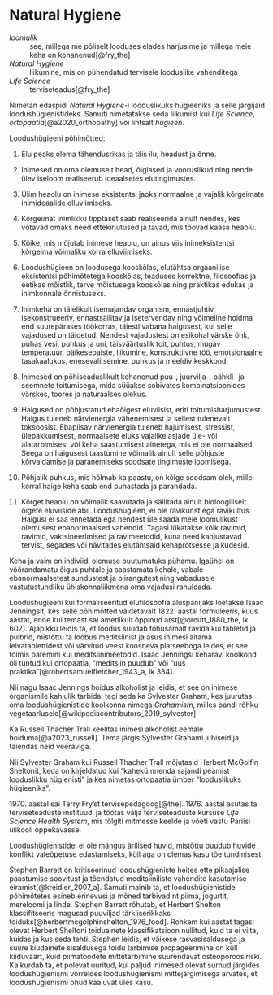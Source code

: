 # Natural Hygiene

*loomulik*
: see, millega me põliselt looduses elades harjusime ja millega meie keha on kohanenud[@fry_the]

*Natural Hygiene*
: liikumine, mis on pühendatud tervisele looduslike vahenditega

*Life Science*
: terviseteadus[@fry_the]

Nimetan edaspidi *Natural Hygiene*-i looduslikuks hügieeniks ja selle järgijaid loodushügienistideks. Samuti nimetatakse seda liikumist kui *Life Science*, *ortopaatia*[@a2020_orthopathy] või lihtsalt *hügieen*.

Loodushügieeni põhimõtted:

1. Elu peaks olema tähendusrikas ja täis ilu, headust ja õnne.

2. Inimesed on oma olemuselt head, õiglased ja vooruslikud ning nende ülev iseloom realiseerub ideaalsetes elutingimustes.

3. Ülim heaolu on inimese eksistentsi jaoks normaalne ja vajalik kõrgeimate inimideaalide elluviimiseks.

4. Kõrgeimat inimlikku tipptaset saab realiseerida ainult nendes, kes võtavad omaks need ettekirjutused ja tavad, mis toovad kaasa heaolu.

5. Kõike, mis mõjutab inimese heaolu, on ainus viis inimeksistentsi kõrgeima võimaliku korra elluviimiseks.

6. Loodushügieen on loodusega kooskõlas, elutähtsa orgaanilise eksistentsi põhimõtetega kooskõlas, teaduses korrektne, filosoofias ja eetikas mõistlik, terve mõistusega kooskõlas ning praktikas edukas ja inimkonnale õnnistuseks.

7. Inimkeha on täielikult isemajandav organism, ennastjuhtiv, isekonstrueeriv, ennastsäilitav ja isetervendav ning võimeline hoidma end suurepärases töökorras, täiesti vabana haigusest, kui selle vajadused on täidetud. Nendest vajadustest on esikohal värske õhk, puhas vesi, puhkus ja uni, täisväärtuslik toit, puhtus, mugav temperatuur, päikesepaiste, liikumine, konstruktiivne töö, emotsionaalne tasakaalukus, enesevalitsemine, puhkus ja meeldiv keskkond.

8. Inimesed on põhiseaduslikult kohanenud puu-, juurvilja-, pähkli- ja seemnete toitumisega, mida süüakse sobivates kombinatsioonides värskes, toores ja naturaalses olekus.

9. Haigused on põhjustatud ebaõigest eluviisist, eriti toitumisharjumustest. Haigus tuleneb närvienergia vähenemisest ja sellest tulenevalt toksoosist. Ebapiisav närvienergia tuleneb hajumisest, stressist, ülepakkumisest, normaalsete eluks vajalike asjade üle- või alatarbimisest või keha saastumisest ainetega, mis ei ole normaalsed. Seega on haigusest taastumine võimalik ainult selle põhjuste kõrvaldamise ja paranemiseks soodsate tingimuste loomisega.

10. Põhjalik puhkus, mis hõlmab ka paastu, on kõige soodsam olek, mille korral haige keha saab end puhastada ja parandada.

11. Kõrget heaolu on võimalik saavutada ja säilitada ainult bioloogiliselt õigete eluviiside abil. Loodushügieen, ei ole ravikunst ega ravikultus. Haigusi ei saa ennetada ega nendest üle saada meie loomulikust olemusest ebanormaalsed vahendid. Tagasi lükatakse kõik ravimid, ravimid, vaktsineerimised ja ravimeetodid, kuna need kahjustavad tervist, segades või hävitades elutähtsaid kehaprotsesse ja kudesid.

Keha ja vaim on indiviidi olemuse puutumatuks pühamu. Igaühel on võõrandamatu õigus puhtale ja saastamata kehale, vabale ebanormaalsetest sundustest ja piirangutest ning vabadusele vastutustundliku ühiskonnaliikmena oma vajadusi rahuldada.

Loodushügieeni kui formaliseeritud elufilosoofia aluspanijaks loetakse Isaac Jenningsit, kes selle põhimõtted väidetavalt 1822. aastal formuleeris, kuus aastat, enne kui temast sai ametlikult õppinud arst[@orcutt_1880_the, lk 602]. Ajapikku leidis ta, et loodus suudab tõhusamalt ravida kui tabletid ja pulbrid, mistõttu ta loobus meditsiinist ja asus inimesi aitama leivatablettidest või värvitud veest koosneva platseeboga leides, et see toimis paremini kui meditsiinimeetodid. Isaac Jenningsi keharavi koolkond oli tuntud kui ortopaatia,
"meditsiin puudub" või "uus praktika"[@robertsamuelfletcher_1943_a, lk 334].

Nii nagu Isaac Jennings hoidus alkoholist ja leidis, et see on inimese organismile kahjulik tarbida, tegi seda ka Sylvester Graham, kes juurutas oma loodushügienistide koolkonna nimega *Grahamism*, milles pandi rõhku vegetaarlusele[@wikipediacontributors_2019_sylvester].

Ka Russell Thacher Trall keelitas inimesi alkoholist eemale hoiduma[@a2023_russell]. Tema järgis Sylvester Grahami juhiseid ja täiendas neid veeraviga.

Nii Sylvester Graham kui Russell Thacher Trall mõjutasid Herbert McGolfin Sheltonit, keda on kirjeldatud kui "kahekümnenda sajandi peamist looduslikku hügienisti" ja kes nimetas ortopaatia ümber "looduslikuks hügieeniks".

1970\. aastal sai Terry Fry'st tervisepedagoog[@the]. 1976. aastal asutas ta terviseteaduste instituudi ja töötas välja terviseteaduste kursuse *Life Science Health System*, mis tõlgiti mitmesse keelde ja võeti vastu Pariisi ülikooli õppekavasse.

Loodushügienistidel ei ole mängus ärilised huvid, mistõttu puudub huvide konflikt valeõpetuse edastamiseks, küll aga on olemas kasu tõe tundmisest.

Stephen Barrett on kritiseerinud loodushügieniste heites ette pikaajalise paastumise soovitust ja tõendatud meditsiiniliste vahendite kasutamise eiramist[@kreidler_2007_a]. Samuti mainib ta, et loodushügienistide põhimõtetes esineb erinevusi ja mõned tarbivad nt piima, jogurtit, mereloomi ja linde. Stephen Barrett rõhutab, et Herbert Shelton klassifitseeris magusad puuviljad tärkliserikkaks toiduks[@herbertmcgolphinshelton_1976_food]. Rohkem kui \num{80} aastat tagasi olevat Herbert Sheltoni toiduainete klassifikatsioon nullitud, kuid ta ei viita, kuidas ja kus seda tehti. Stephen leidis, et väikese rasvasisaldusega ja suure kiudainete sisaldusega toidu tarbimise propageerimine on küll kiiduväärt, kuid piimatoodete mittetarbimine suurendavat osteoporoosiriski. Ka kurdab ta, et polevat uuritud, kui paljud inimesed olevat surnud järgides loodushügienismi võrreldes loodushügienismi mittejärgimisega arvates, et loodushügienismi ohud kaaluvat üles kasu.
